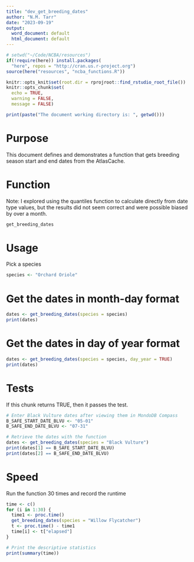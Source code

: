 ```yaml
---
title: "dev_get_breeding_dates"
author: "N.M. Tarr"
date: "2023-09-19"
output:
  word_document: default
  html_document: default
---
```


```r
# setwd("~/Code/NCBA/resources")
if(!require(here)) install.packages(
  "here", repos = "http://cran.us.r-project.org")
source(here("resources", "ncba_functions.R"))

knitr::opts_knit$set(root.dir = rprojroot::find_rstudio_root_file())
knitr::opts_chunk$set(
  echo = TRUE,
  warning = FALSE,
  message = FALSE)

print(paste("The document working directory is: ", getwd()))
```

# Purpose
This document defines and demonstrates a function that gets breeding season start and end dates from the AtlasCache.


# Function
Note: I explored using the quantiles function to calculate directly from date type values, but the results did not seem correct and were possible biased by over a month.
```r
get_breeding_dates
```


# Usage
Pick a species
```r
species <- "Orchard Oriole"
```

# Get the dates in month-day format
```r
dates <- get_breeding_dates(species = species)
print(dates)
```

# Get the dates in day of year format
```r
dates <- get_breeding_dates(species = species, day_year = TRUE)
print(dates)
```

# Tests
If this chunk returns TRUE, then it passes the test.
```r
# Enter Black Vulture dates after viewing them in MondoDB Compass
B_SAFE_START_DATE_BLVU <- "05-01"
B_SAFE_END_DATE_BLVU <- "07-31"

# Retrieve the dates with the function
dates <- get_breeding_dates(species = "Black Vulture")
print(dates[1] == B_SAFE_START_DATE_BLVU)
print(dates[2] == B_SAFE_END_DATE_BLVU)
```


# Speed
Run the function 30 times and record the runtime
```r
time <- c()
for (i in 1:30) {
  time1 <- proc.time()
  get_breeding_dates(species = "Willow Flycatcher")
  t <- proc.time() - time1
  time[i] <- t["elapsed"]
}

# Print the descriptive statistics
print(summary(time))
```